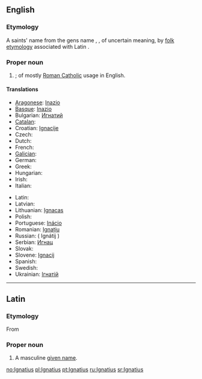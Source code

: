 ==English==

===Etymology===
A saints' name from the {{etyl|la}} gens name {{term|Ignatius|lang=la}}, {{term|Egnatius|lang=la}}, of uncertain meaning, by [[folk etymology]] associated with Latin {{term|ignis||fire|lang=la}}.

===Proper noun===
{{en-proper noun}}

# {{given name|male|from=Latin}}; of mostly [[Roman Catholic]] usage in English.

====Translations====
{{trans-top|male given name}}
* [[Aragonese]]: [[Inazio]]
* [[Basque]]: [[Inazio]]
* Bulgarian: [[Игнатий]]
* [[Catalan]]: {{t+|ca|Ignasi}}
* Croatian: [[Ignacije]]
* Czech: {{t-|cs|Ignác}}
* Dutch: {{t-|nl|Ignatius}}
* French: {{t+|fr|Ignace}}
* [[Galician]]: {{t+|gl|Ignacio}}
* German: {{t-|de|Ignaz}}
* Greek: {{t+|el|Ιγνάτιος}}
* Hungarian: {{t+|hu|Ignác}}
* Irish: {{t-|ga|Ignáit}}
* Italian: {{t+|it|Ignazio}}
{{trans-mid}}
* Latin: {{t-|la|Ignatius}}
* Latvian: {{t-|lv|Ignats|m}}
* Lithuanian: [[Ignacas]]
* Polish: {{t+|pl|Ignacy}}
* Portuguese: [[Inácio]]
* Romanian: [[Ignațiu]]
* Russian: {{t+|ru|Игнатий}} ( Ignátij )
* Serbian: [[Игнац]]
* Slovak: {{t-|sk|Ignác}}
* Slovene: [[Ignacij]]
* Spanish: {{t+|es|Ignacio}}
* Swedish: {{t-|sv|Ignatius}}
* Ukrainian: [[Ігнатій]]
{{trans-bottom}}

----

==Latin==

===Etymology===
From {{etyl|grc|la}} {{term|Ἰγνάτιος|lang=grc}}

===Proper noun===
{{la-proper noun|Ignātius|Ignatii|Ignātiī|m|second}}

# A masculine [[given name]].

[[no:Ignatius]]
[[pl:Ignatius]]
[[pt:Ignatius]]
[[ru:Ignatius]]
[[sr:Ignatius]]